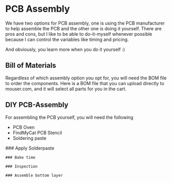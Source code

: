
# PCB Assembly

We have two options for PCB assembly, one is using the PCB manufacturer to help assemble the PCB and the other one is doing it yourself.
There are pros and cons, but I like to be able to do-it-myself whenever possible because I can control the variables like timing and pricing.

And obviously, you learn more when you do it yourself :)

## Bill of Materials
Regardless of which assembly option you opt for, you will need the BOM file to order the components. Here is a BOM file that you can upload directly
to mouser.com, and it will select all parts for you in the cart.

<DownloadCard fileName="FindMyCat-BOM-Mouser.csv" fileLocation="/docs/PCBFiles/FindMyCat-BOM-Mouser.csv"/>

## DIY PCB-Assembly
For assembling the PCB yourself, you will need the following
- PCB Oven
- FindMyCat PCB Stencil
- Soldering paste

<Steps>
    ### Apply Solderpaste

    ### Bake time

    ### Inspection

    ### Assemble bottom layer
</Steps>
